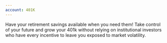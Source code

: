```yaml
---
account: 401K
---
```


Have your retirement savings available when you need them!
Take control of your future and grow your 401k
without relying on institutional investors who 
have every incentive to leave you exposed to market volatility.
